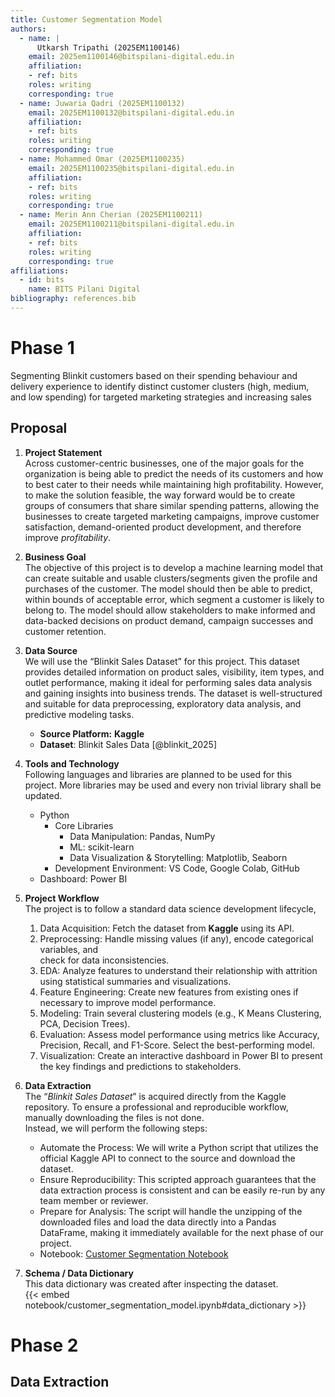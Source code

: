 ```yaml
---
title: Customer Segmentation Model
authors:
  - name: |
      Utkarsh Tripathi (2025EM1100146)
    email: 2025em1100146@bitspilani-digital.edu.in
    affiliation:
    - ref: bits
    roles: writing
    corresponding: true
  - name: Juwaria Qadri (2025EM1100132)
    email: 2025EM1100132@bitspilani-digital.edu.in
    affiliation:
    - ref: bits
    roles: writing
    corresponding: true
  - name: Mohammed Omar (2025EM1100235)
    email: 2025EM1100235@bitspilani-digital.edu.in
    affiliation:
    - ref: bits
    roles: writing
    corresponding: true
  - name: Merin Ann Cherian (2025EM1100211)
    email: 2025EM1100211@bitspilani-digital.edu.in
    affiliation:
    - ref: bits
    roles: writing
    corresponding: true
affiliations: 
  - id: bits
    name: BITS Pilani Digital
bibliography: references.bib
---
```


# Phase 1

Segmenting Blinkit customers based on their spending behaviour and delivery experience to identify distinct customer clusters (high, medium, and low spending) for targeted marketing strategies and increasing sales

## Proposal

1. **Project Statement**  
  Across customer-centric businesses, one of the major goals for the organization is being able to predict the needs of its customers and how to best cater to their needs while maintaining high profitability. However, to make the solution feasible, the way forward would be to create groups of consumers that share similar spending patterns, allowing the businesses to create targeted marketing campaigns, improve customer satisfaction, demand-oriented product development, and therefore improve *profitability*.  
     
2. **Business Goal**  
   The objective of this project is to develop a machine learning model that can create suitable and usable clusters/segments given the profile and purchases of the customer. The model should then be able to predict, within bounds of acceptable error, which segment a customer is likely to belong to. The model should allow stakeholders to make informed and data-backed decisions on product demand, campaign successes and customer retention.  
     
3. **Data Source**     
  We will use the "Blinkit Sales Dataset" for this project. This dataset provides detailed information on product sales, visibility, item types, and outlet performance, making it ideal for performing sales data analysis and gaining insights into business trends. The dataset is well-structured and suitable for data preprocessing, exploratory data analysis, and predictive modeling tasks.  
   - **Source Platform:** **Kaggle**
   - **Dataset**: Blinkit Sales Data [@blinkit_2025]  

4. **Tools and Technology**  
  Following languages and libraries are planned to be used for this project. More libraries may be used and every non trivial library shall be updated.  
    - Python  
      - Core Libraries  
        - Data Manipulation: Pandas, NumPy  
        - ML: scikit-learn  
        - Data Visualization & Storytelling: Matplotlib, Seaborn  
      - Development Environment: VS Code, Google Colab, GitHub  
    - Dashboard: Power BI   

5. **Project Workflow**  
  The project is to follow a standard data science development lifecycle,  
   1. Data Acquisition: Fetch the dataset from **Kaggle** using its API.  
   2. Preprocessing: Handle missing values (if any), encode categorical variables, and  
       check for data inconsistencies.  
   3. EDA: Analyze features to understand their relationship with attrition using statistical summaries and visualizations.  
   4. Feature Engineering: Create new features from existing ones if necessary to improve model performance.  
   5. Modeling: Train several clustering models (e.g., K Means Clustering, PCA, Decision Trees).  
   6. Evaluation: Assess model performance using metrics like Accuracy, Precision, Recall, and F1-Score. Select the best-performing model.  
   7. Visualization: Create an interactive dashboard in Power BI to present the key findings and predictions to stakeholders.  

6. **Data Extraction**   
  The "*Blinkit Sales Dataset*"  is acquired directly from the Kaggle repository. To ensure a professional and reproducible workflow, manually downloading the files is not done.  
  Instead, we will perform the following steps:  
   - Automate the Process: We will write a Python script that utilizes the official Kaggle API to connect to the source and download the dataset.  
   - Ensure Reproducibility: This scripted approach guarantees that the data extraction process is consistent and can be easily re-run by any team member or reviewer.  
   - Prepare for Analysis: The script will handle the unzipping of the downloaded files and load the data directly into a Pandas DataFrame, making it immediately available for the next phase of our project.  
   - Notebook: [Customer Segmentation Notebook](notebook/customer_segmentation_model.ipynb)
     
7. **Schema / Data Dictionary**   
  This data dictionary was created after inspecting the dataset.  
  {{< embed notebook/customer_segmentation_model.ipynb#data_dictionary >}}



# Phase 2

## Data Extraction